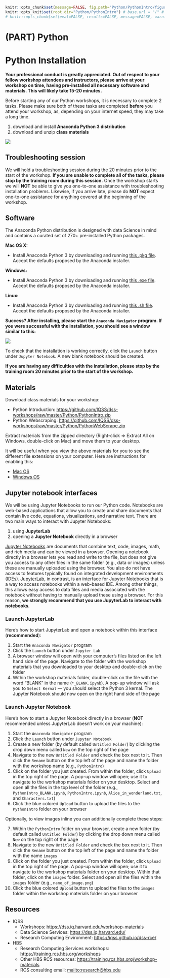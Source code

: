 
```r
knitr::opts_chunk$set(message=FALSE, fig.path="Python/PythonIntro/figures/")
knitr::opts_knit$set(root.dir="Python/PythonIntro") # base.url = "/" # base.dir="Python/PythonIntro"
# knitr::opts_chunk$set(eval=FALSE, results=FALSE, message=FALSE, warning=FALSE, error=FALSE)
```

# (PART) Python {-}

# Python Installation

<div class="alert alert-info">
  **Your professional conduct is greatly appreciated. Out of respect to your fellow workshop attendees and instructors, please arrive at your workshop on time, having pre-installed all necessary software and materials. This will likely take 15-20 minutes.**
</div>

Before starting any of our Python workshops, it is necessary to complete 2 tasks. Please make sure both of these tasks are completed **before** you attend your workshop, as, depending on your internet speed, they may take a long time.

1. download and install **Anaconda Python 3 distribution**
2. download and unzip **class materials**

![](Python/PythonInstall/images/install_software_Python.png)


## Troubleshooting session

We will hold a troubleshooting session during the 20 minutes prior to the start of the workshop. 
**If you are unable to complete all of the tasks, please stop by the training room during this session.**
Once the workshop starts we will **NOT** be able to give you one-to-one assistance with troubleshooting installation problems. Likewise, if you arrive late, please do **NOT** expect one-to-one assistance for anything covered at the beginning of the workshop.


## Software

The Anaconda Python distribution is designed with data Science in mind and contains a curated set of 270+ pre-installed Python packages.

**Mac OS X:** 

* Install Anaconda Python 3 by downloading and running [this .pkg file](https://repo.anaconda.com/archive/Anaconda3-2019.10-MacOSX-x86_64.pkg). Accept the defaults proposed by the Anaconda installer.

**Windows:** 

* Install Anaconda Python 3 by downloading and running [this .exe file](https://repo.anaconda.com/archive/Anaconda3-2019.10-Windows-x86_64.exe). Accept the defaults proposed by the Anaconda installer.

**Linux:** 

* Install Anaconda Python 3 by downloading and running [this .sh file](https://repo.anaconda.com/archive/Anaconda3-2019.10-Linux-x86_64.sh). Accept the defaults proposed by the Anaconda installer.

<div class="alert alert-success">
**Success? After installing, please start the `Anaconda Navigator` program. If you were successful with the installation, you should see a window similar to this:**
</div>

![](Python/PythonInstall/images/Anaconda_navigator.png)

To check that the installation is working correctly, click the `Launch` button under `Jupyter Notebook`. A new blank notebook should be created.

<div class="alert alert-danger">
**If you are having any difficulties with the installation, please stop by the training room 20 minutes prior to the start of the workshop.**
</div>


## Materials

Download class materials for your workshop:

* Python Introduction: <https://github.com/IQSS/dss-workshops/raw/master/Python/PythonIntro.zip>
* Python Webscraping: <https://github.com/IQSS/dss-workshops/raw/master/Python/PythonWebScrape.zip>

Extract materials from the zipped directory (Right-click => Extract All on Windows, double-click on Mac) and move them to your desktop.

It will be useful when you view the above materials for you to see the different file extensions on your computer. Here are instructions for enabling this:

* [Mac OS](https://support.apple.com/guide/mac-help/show-or-hide-filename-extensions-on-mac-mchlp2304/mac)
* [Windows OS](http://kb.winzip.com/kb/entry/26/)


## Jupyter notebook interfaces

We will be using Jupyter Notebooks to run our Python code. Notebooks are web-based applications that allow you to create and share documents that contain live code, equations, visualizations, and narrative text. There are two main ways to interact with Jupyter Notebooks:

1. using **JupyterLab**
2. opening a **Jupyter Notebook** directly in a browser

[Jupyter Notebooks](https://jupyter-notebook.readthedocs.io/en/stable/) are documents that combine text, code, images, math, and rich media and can be viewed in a browser. Opening a notebook directly in a browser lets you read and write to the file, but does not give you access to any other files in the same folder (e.g., data or images) unless these are manually uploaded using the browser. You also do not have access to features typically found on integrated development environments (IDEs). [JupyterLab](https://jupyterlab.readthedocs.io/en/stable/), in contrast, is an interface for Jupyter Notebooks that is a way to access notebooks within a web-based IDE. Among other things, this allows easy access to data files and media associated with the notebook without having to manually upload these using a browser. For this reason, **we strongly recommend that you use JupyterLab to interact with notebooks**.


### Launch JupyterLab

Here's how to start JupyterLab and open a notebook within this interface (**recommended**):

1. Start the `Anaconda Navigator` program
2. Click the `Launch` button under `Jupyter Lab`
3. A browser window will open with your computer's files listed on the left hand side of the page. Navigate to the folder with the workshop materials that you downloaded to your desktop and double-click on the folder
4. Within the workshop materials folder, double-click on the file with the word "BLANK" in the name (`*_BLANK.ipynb`). A pop-up window will ask you to `Select Kernal` --- you should select the Python 3 kernal. The Jupyter Notebook should now open on the right hand side of the page


### Launch Jupyter Notebook

Here's how to start a Jupyter Notebook directly in a browser (**NOT** recommended unless JupyterLab doesn't work on your machine):

1. Start the `Anaconda Navigator` program
2. Click the `Launch` button under `Jupyter Notebook`
3. Create a new folder (by default called `Untitled Folder`) by clicking the drop down menu called `New` on the top right of the page
4. Navigate to the new `Untitled Folder` and check the box next to it. Then click the `Rename` button on the top left of the page and name the folder with the workshop name (e.g., `PythonIntro`)
5. Click on the folder you just created. From within the folder, click `Upload` in the top right of the page. A pop-up window will open; use it to navigate to the workshop materials folder on your desktop. Select and open all the files in the top level of the folder (e.g., `PythonIntro_BLANK.ipynb`, `PythonIntro.ipynb`, `Alice_in_wonderland.txt`, and `Characters.txt`)
6. Click the blue colored `Upload` button to upload the files to the `PythonIntro` folder on your browser

Optionally, to view images inline you can additionally complete these steps:

7. Within the `PythonIntro` folder on your browser, create a new folder (by default called `Untitled Folder`) by clicking the drop down menu called `New` on the top right of the page
8. Navigate to the new `Untitled Folder` and check the box next to it. Then click the `Rename` button on the top left of the page and name the folder with the name `images`
9. Click on the folder you just created. From within the folder, click `Upload` in the top right of the page. A pop-up window will open; use it to navigate to the workshop materials folder on your desktop. Within that folder, click on the `images` folder. Select and open all the files within the `images` folder (e.g., `name_of_image.png`)
10. Click the blue colored `Upload` button to upload the files to the `images` folder within the workshop materials folder on your browser


## Resources

* IQSS 
    + Workshops: <https://dss.iq.harvard.edu/workshop-materials>
    + Data Science Services: <https://dss.iq.harvard.edu/>
    + Research Computing Environment: <https://iqss.github.io/dss-rce/>

* HBS
    + Research Computing Services workshops: <https://training.rcs.hbs.org/workshops>
    + Other HBS RCS resources: <https://training.rcs.hbs.org/workshop-materials>
    + RCS consulting email: <mailto:research@hbs.edu>
    
